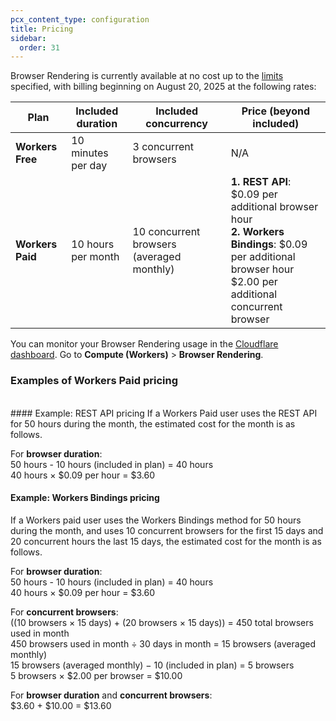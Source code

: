 ```yaml
---
pcx_content_type: configuration
title: Pricing
sidebar:
  order: 31
---
```


Browser Rendering is currently available at no cost up to the [limits](/browser-rendering/platform/limits/) specified, with billing beginning on August 20, 2025 at the following rates:

| Plan           | Included duration                                                                 | Included concurrency                                                 | Price (beyond included) |
|----------------|---------------------------------------------------------------------------|-----------------------------------------------------------------------------------------------------------|----------|
| **Workers Free** | 10 minutes per day | 3 concurrent browsers | N/A |
| **Workers Paid** | 10 hours per month | 10 concurrent browsers (averaged monthly) | **1. REST API**: $0.09 per additional browser hour <br />**2. Workers Bindings**: $0.09 per additional browser hour <br /> $2.00 per additional concurrent browser |

You can monitor your Browser Rendering usage in the [Cloudflare dashboard](https://dash.cloudflare.com). Go to **Compute (Workers)** > **Browser Rendering**.

### Examples of Workers Paid pricing
<br/>
#### Example: REST API pricing
If a Workers Paid user uses the REST API for 50 hours during the month, the estimated cost for the month is as follows.

For **browser duration**:
<br/>50 hours - 10 hours (included in plan) = 40 hours
<br/>40 hours × $0.09 per hour = $3.60

#### Example: Workers Bindings pricing
If a Workers paid user uses the Workers Bindings method for 50 hours during the month, and uses 10 concurrent browsers for the first 15 days and 20 concurrent hours the last 15 days, the estimated cost for the month is as follows.

For **browser duration**:
<br/>50 hours - 10 hours (included in plan) = 40 hours
<br/>40 hours × $0.09 per hour = $3.60

For **concurrent browsers**:
<br/>((10 browsers × 15 days) + (20 browsers × 15 days)) = 450 total browsers used in month
<br />450 browsers used in month ÷ 30 days in month = 15 browsers (averaged monthly)
<br/>15 browsers (averaged monthly) − 10 (included in plan) = 5 browsers
<br/>5 browsers × $2.00 per browser = $10.00

For **browser duration** and **concurrent browsers**:
<br/>$3.60 + $10.00 = $13.60